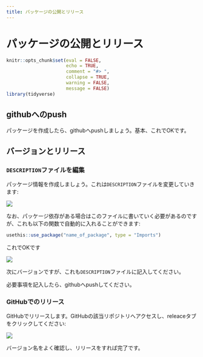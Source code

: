 ```yaml
---
title: パッケージの公開とリリース
---
```


# パッケージの公開とリリース

```r
knitr::opts_chunk$set(eval = FALSE,
                      echo = TRUE,
                      comment = "#> ",
                      collapse = TRUE,
                      warning = FALSE,
                      message = FALSE)
library(tidyverse)
```


## githubへのpush

パッケージを作成したら、githubへpushしましょう。基本、これでOKです。

## バージョンとリリース

### `DESCRIPTION`ファイルを編集

パッケージ情報を作成しましょう。これは`DESCRIPTION`ファイルを変更していきます:

![](imgs/capt_description.png)

なお、パッケージ依存がある場合はこのファイルに書いていく必要があるのですが、これも以下の関数で自動的に入れることができます:

```r
usethis::use_package("name_of_package", type = "Imports")
```

これでOKです

![](imgs/capt_add_imports.png)

次にバージョンですが、これも`DESCRIPTION`ファイルに記入してください。

必要事項を記入したら、githubへpushしてください。


### GitHubでのリリース

GitHubでリリースします。GitHubの該当リポジトリへアクセスし、releaceタブをクリックしてください:

![](imgs/capt_release.png)

バージョン名をよく確認し、リリースをすれば完了です。
